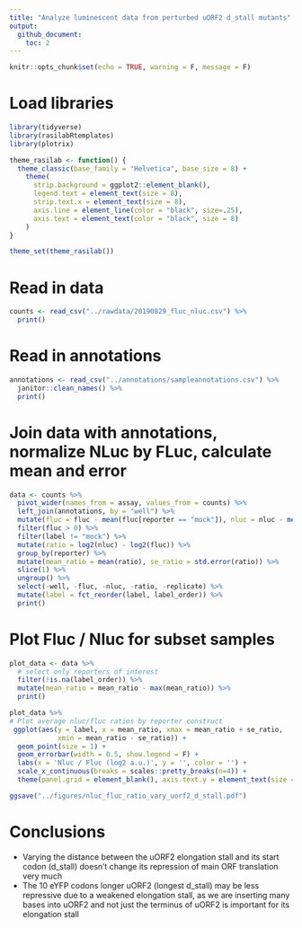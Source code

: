 ```yaml
---
title: "Analyze luminescent data from perturbed uORF2 d_stall mutants"
output: 
  github_document:
    toc: 2
---
```


```r
knitr::opts_chunk$set(echo = TRUE, warning = F, message = F)
```

# Load libraries

```r
library(tidyverse)
library(rasilabRtemplates)
library(plotrix)

theme_rasilab <- function() {
  theme_classic(base_family = "Helvetica", base_size = 8) +
    theme(
      strip.background = ggplot2::element_blank(),
      legend.text = element_text(size = 8),
      strip.text.x = element_text(size = 8),
      axis.line = element_line(color = "black", size=.25),
      axis.text = element_text(color = "black", size = 8)
    )
}

theme_set(theme_rasilab())
```

# Read in data

```r
counts <- read_csv("../rawdata/20190829_fluc_nluc.csv") %>%
  print()
```

# Read in annotations

```r
annotations <- read_csv("../annotations/sampleannotations.csv") %>%
  janitor::clean_names() %>% 
  print()
```

# Join data with annotations, normalize NLuc by FLuc, calculate mean and error

```r
data <- counts %>% 
  pivot_wider(names_from = assay, values_from = counts) %>%
  left_join(annotations, by = "well") %>%
  mutate(fluc = fluc - mean(fluc[reporter == "mock"]), nluc = nluc - mean(nluc[reporter == "mock"])) %>%
  filter(fluc > 0) %>% 
  filter(label != "mock") %>%
  mutate(ratio = log2(nluc) - log2(fluc)) %>% 
  group_by(reporter) %>% 
  mutate(mean_ratio = mean(ratio), se_ratio = std.error(ratio)) %>% 
  slice(1) %>%
  ungroup() %>% 
  select(-well, -fluc, -nluc, -ratio, -replicate) %>%
  mutate(label = fct_reorder(label, label_order)) %>%
  print()
```

# Plot Fluc / Nluc for subset samples 

```r
plot_data <- data %>%
  # select only reporters of interest
  filter(!is.na(label_order)) %>% 
  mutate(mean_ratio = mean_ratio - max(mean_ratio)) %>%
  print()

plot_data %>%
# Plot average nluc/fluc ratios by reporter construct
 ggplot(aes(y = label, x = mean_ratio, xmax = mean_ratio + se_ratio,
            xmin = mean_ratio - se_ratio)) +
  geom_point(size = 1) +
  geom_errorbar(width = 0.5, show.legend = F) +
  labs(x = 'Nluc / Fluc (log2 a.u.)', y = '', color = '') +
  scale_x_continuous(breaks = scales::pretty_breaks(n=4)) +
  theme(panel.grid = element_blank(), axis.text.y = element_text(size = 7), axis.text.x = element_text(size = 7))

ggsave("../figures/nluc_fluc_ratio_vary_uorf2_d_stall.pdf")
```

# Conclusions

 - Varying the distance between the uORF2 elongation stall and its start codon (d_stall) doesn't change its repression of main ORF translation very much
 - The 10 eYFP codons longer uORF2 (longest d_stall) may be less repressive due to a weakened elongation stall, as we are inserting many bases into uORF2 and not just the terminus of uORF2 is important for its elongation stall